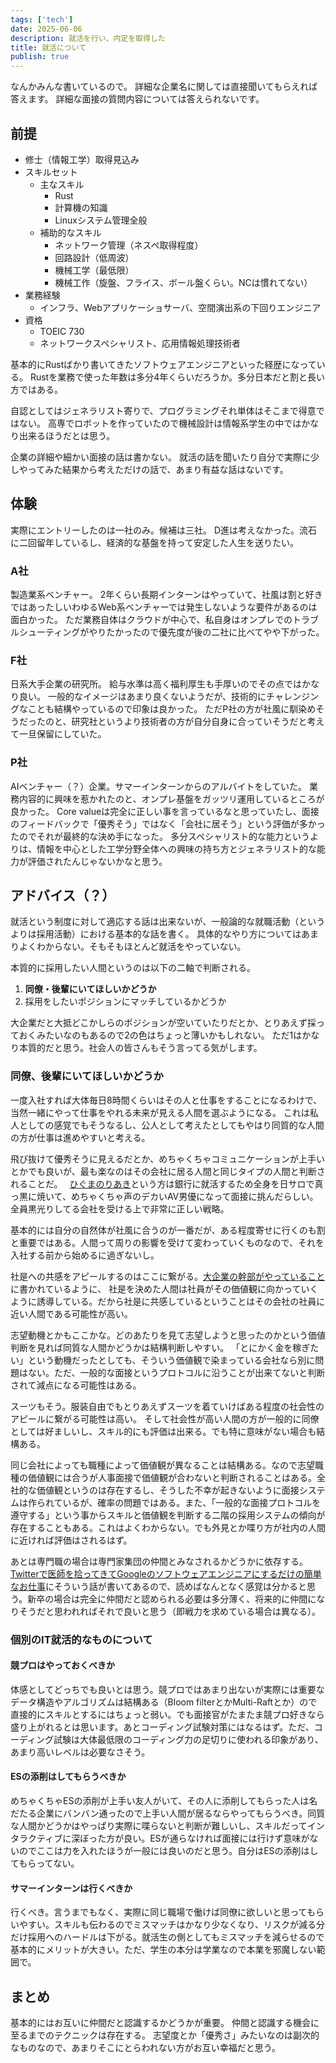 ```yaml
---
tags: ['tech']
date: 2025-06-06
description: 就活を行い、内定を取得した
title: 就活について
publish: true
---
```


なんかみんな書いているので。
詳細な企業名に関しては直接聞いてもらえれば答えます。
詳細な面接の質問内容については答えられないです。

## 前提

- 修士（情報工学）取得見込み
- スキルセット
  - 主なスキル
    - Rust
    - 計算機の知識
    - Linuxシステム管理全般
  - 補助的なスキル
    - ネットワーク管理（ネスペ取得程度）
    - 回路設計（低周波）
    - 機械工学（最低限）
    - 機械工作（旋盤、フライス、ボール盤くらい。NCは慣れてない）
- 業務経験
  - インフラ、Webアプリケーショサーバ、空間演出系の下回りエンジニア
- 資格
  - TOEIC 730
  - ネットワークスペシャリスト、応用情報処理技術者

基本的にRustばかり書いてきたソフトウェアエンジニアといった経歴になっている。
Rustを業務で使った年数は多分4年くらいだろうか。多分日本だと割と長い方ではある。

自認としてはジェネラリスト寄りで、プログラミングそれ単体はそこまで得意ではない。
高専でロボットを作っていたので機械設計は情報系学生の中ではかなり出来るほうだとは思う。

企業の詳細や細かい面接の話は書かない。
就活の話を聞いたり自分で実際に少しやってみた結果から考えただけの話で、あまり有益な話はないです。

## 体験

実際にエントリーしたのは一社のみ。候補は三社。
D進は考えなかった。流石に二回留年しているし、経済的な基盤を持って安定した人生を送りたい。

### A社

製造業系ベンチャー。
2年くらい長期インターンはやっていて、社風は割と好きではあったしいわゆるWeb系ベンチャーでは発生しないような要件があるのは面白かった。
ただ業務自体はクラウドが中心で、私自身はオンプレでのトラブルシューティングがやりたかったので優先度が後の二社に比べてやや下がった。

### F社

日系大手企業の研究所。
給与水準は高く福利厚生も手厚いのでその点ではかなり良い。
一般的なイメージはあまり良くないようだが、技術的にチャレンジングなことも結構やっているので印象は良かった。
ただP社の方が社風に馴染めそうだったのと、研究社というより技術者の方が自分自身に合っていそうだと考えて一旦保留にしていた。

### P社

AIベンチャー（？）企業。サマーインターンからのアルバイトをしていた。
業務内容的に興味を惹かれたのと、オンプレ基盤をガッツリ運用しているところが良かった。
Core valueは完全に正しい事を言っているなと思っていたし、面接のフィードバックで「優秀そう」ではなく「会社に居そう」という評価が多かったのでそれが最終的な決め手になった。
多分スペシャリスト的な能力というよりは、情報を中心とした工学分野全体への興味の持ち方とジェネラリスト的な能力が評価されたんじゃないかなと思う。

## アドバイス（？）

就活という制度に対して適応する話は出来ないが、一般論的な就職活動（というよりは採用活動）における基本的な話を書く。
具体的なやり方についてはあまりよくわからない。そもそもほとんど就活をやっていない。

本質的に採用したい人間というのは以下の二軸で判断される。

1. **同僚・後輩にいてほしいかどうか**
2. 採用をしたいポジションにマッチしているかどうか

大企業だと大抵どこかしらのポジションが空いていたりだとか、とりあえず採っておくみたいなのもあるので2の色はちょっと薄いかもしれない。
ただ1はかなり本質的だと思う。社会人の皆さんもそう言ってる気がします。

### 同僚、後輩にいてほしいかどうか

一度入社すれば大体毎日8時間くらいはその人と仕事をすることになるわけで、当然一緒にやって仕事をやれる未来が見える人間を選ぶようになる。
これは私人としての感覚でもそうなるし、公人として考えたとしてもやはり同質的な人間の方が仕事は進めやすいと考える。

飛び抜けて優秀そうに見えるだとか、めちゃくちゃコミュニケーションが上手いとかでも良いが、最も楽なのはその会社に居る人間と同じタイプの人間と判断されることだ。　
[ひぐまのりあき](https://x.com/boku_higuma)という方は銀行に就活するため全身を日サロで真っ黒に焼いて、めちゃくちゃ声のデカいAV男優になって面接に挑んだらしい。
全員黒光りしてる会社を受ける上で非常に正しい戦略。

基本的には自分の自然体が社風に合うのが一番だが、ある程度寄せに行くのも割と重要ではある。人間って周りの影響を受けて変わっていくものなので、それを入社する前から始めるに過ぎないし。

社是への共感をアピールするのはここに繋がる。[大企業の幹部がやっていること](https://kumagi.hatenablog.com/entry/what-executives-do)に書かれているように、
社是を決めた人間は社員がその価値観に向かっていくように誘導している。だから社是に共感しているということはその会社の社員に近い人間である可能性が高い。

志望動機とかもここかな。どのあたりを見て志望しようと思ったのかという価値判断を見れば同質な人間かどうかは結構判断しやすい。
「とにかく金を稼ぎたい」という動機だったとしても、そういう価値観で染まっている会社なら別に問題はない。ただ、一般的な面接というプロトコルに沿うことが出来てないと判断されて減点になる可能性はある。

スーツもそう。服装自由でもとりあえずスーツを着ていけばある程度の社会性のアピールに繋がる可能性は高い。
そして社会性が高い人間の方が一般的に同僚としては好ましいし、スキル的にも評価は出来る。でも特に意味がない場合も結構ある。

同じ会社によっても職種によって価値観が異なることは結構ある。なので志望職種の価値観には合うが人事面接で価値観が合わないと判断されることはある。全社的な価値観というのは存在するし、そうした不幸が起きないように面接システムは作られているが、確率の問題ではある。また、「一般的な面接プロトコルを遵守する」という事からスキルと価値観を判断する二階の採用システムの傾向が存在することもある。これはよくわからない。でも外見とか喋り方が社内の人間に近ければ評価はされるはず。

あとは専門職の場合は専門家集団の仲間とみなされるかどうかに依存する。
[Twitterで医師を拾ってきてGoogleのソフトウェアエンジニアにするだけの簡単なお仕事](https://nuc.hatenadiary.org/entry/2021/03/31)にそういう話が書いてあるので、読めばなんとなく感覚は分かると思う。新卒の場合は完全に仲間だと認められる必要は多分薄く、将来的に仲間になりそうだと思われればそれで良いと思う（即戦力を求めている場合は異なる）。

### 個別のIT就活的なものについて

#### 競プロはやっておくべきか

体感としてどっちでも良いとは思う。競プロではあまり出ないが実際には重要なデータ構造やアルゴリズムは結構ある（Bloom filterとかMulti-Raftとか）ので直接的にスキルとするにはちょっと弱い。でも面接官がたまたま競プロ好きなら盛り上がれるとは思います。あとコーディング試験対策にはなるはず。ただ、コーディング試験は大体最低限のコーディング力の足切りに使われる印象があり、あまり高いレベルは必要なさそう。

#### ESの添削はしてもらうべきか

めちゃくちゃESの添削が上手い友人がいて、その人に添削してもらった人は名だたる企業にバンバン通ったので上手い人間が居るならやってもらうべき。同質な人間かどうかはやっぱり実際に喋らないと判断が難しいし、スキルだってインタラクティブに深ぼった方が良い。ESが通らなければ面接には行けず意味がないのでここは力を入れたほうが一般には良いのだと思う。自分はESの添削はしてもらってない。

#### サマーインターンは行くべきか

行くべき。言うまでもなく、実際に同じ職場で働けば同僚に欲しいと思ってもらいやすい。スキルも伝わるのでミスマッチはかなり少なくなり、リスクが減る分だけ採用へのハードルは下がる。就活生の側としてもミスマッチを減らせるので基本的にメリットが大きい。ただ、学生の本分は学業なので本業を邪魔しない範囲で。

## まとめ

基本的にはお互いに仲間だと認識するかどうかが重要。
仲間と認識する機会に至るまでのテクニックは存在する。
志望度とか「優秀さ」みたいなのは副次的なものなので、あまりそこにとらわれない方がお互い幸福だと思う。
